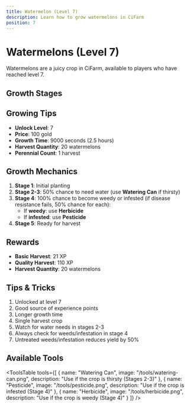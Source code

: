 ```yaml
---
title: Watermelon (Level 7)
description: Learn how to grow watermelons in CiFarm
position: 7
---
```



# Watermelons (Level 7)

Watermelons are a juicy crop in CiFarm, available to players who have reached level 7.

## Growth Stages

<GrowthStages cropName="watermelon" stages={5} />

## Growing Tips

- **Unlock Level**: 7
- **Price**: 100 gold
- **Growth Time**: 9000 seconds (2.5 hours)
- **Harvest Quantity**: 20 watermelons
- **Perennial Count**: 1 harvest

## Growth Mechanics

1. **Stage 1**: Initial planting
2. **Stage 2-3**: 50% chance to need water (use **Watering Can** if thirsty)
3. **Stage 4**: 100% chance to become weedy or infested (if disease resistance fails, 50% chance for each):
   - If **weedy**: use **Herbicide**
   - If **infested**: use **Pesticide**
4. **Stage 5**: Ready for harvest

## Rewards

- **Basic Harvest**: 21 XP
- **Quality Harvest**: 110 XP
- **Harvest Quantity**: 20 watermelons

## Tips & Tricks

1. Unlocked at level 7
2. Good source of experience points
3. Longer growth time
4. Single harvest crop
5. Watch for water needs in stages 2-3
6. Always check for weeds/infestation in stage 4
7. Untreated weeds/infestation reduces yield by 50%

## Available Tools

<ToolsTable 
  tools={[
    {
      name: "Watering Can",
      image: "/tools/watering-can.png",
      description: "Use if the crop is thirsty (Stages 2-3)"
    },
    {
      name: "Pesticide",
      image: "/tools/pesticide.png",
      description: "Use if the crop is infested (Stage 4)"
    },
    {
      name: "Herbicide",
      image: "/tools/herbicide.png",
      description: "Use if the crop is weedy (Stage 4)"
    }
  ]} 
/> 
